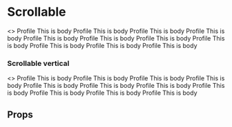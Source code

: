 
<Meta title='Components|Scrollable'/>

# Scrollable
<Preview>
  <Story name="Scrollable">
    <>
      <GlobalStyle/>
      <Scrollable direction="row">
        <Container display="flex" p="10px" pb="20px">
          <Card mr="10px">
            <Card.Header p="10px">
              <Text h2>Profile</Text>
            </Card.Header>
            <Card.Body p="10px">
              <Text>This is body</Text>
            </Card.Body>
          </Card>
          <Card mr="10px">
            <Card.Header p="10px">
              <Text h2>Profile</Text>
            </Card.Header>
            <Card.Body p="10px">
              <Text>This is body</Text>
            </Card.Body>
          </Card>
          <Card mr="10px">
            <Card.Header p="10px">
              <Text h2>Profile</Text>
            </Card.Header>
            <Card.Body p="10px">
              <Text>This is body</Text>
            </Card.Body>
          </Card>
          <Card mr="10px">
            <Card.Header p="10px">
              <Text h2>Profile</Text>
            </Card.Header>
            <Card.Body p="10px">
              <Text>This is body</Text>
            </Card.Body>
          </Card>
          <Card mr="10px">
            <Card.Header p="10px">
              <Text h2>Profile</Text>
            </Card.Header>
            <Card.Body p="10px">
              <Text>This is body</Text>
            </Card.Body>
          </Card>
          <Card mr="10px">
            <Card.Header p="10px">
              <Text h2>Profile</Text>
            </Card.Header>
            <Card.Body p="10px">
              <Text>This is body</Text>
            </Card.Body>
          </Card>
          <Card mr="10px">
            <Card.Header p="10px">
              <Text h2>Profile</Text>
            </Card.Header>
            <Card.Body p="10px">
              <Text>This is body</Text>
            </Card.Body>
          </Card>
          <Card mr="10px">
            <Card.Header p="10px">
              <Text h2>Profile</Text>
            </Card.Header>
            <Card.Body p="10px">
              <Text>This is body</Text>
            </Card.Body>
          </Card>
          <Card mr="10px">
            <Card.Header p="10px">
              <Text h2>Profile</Text>
            </Card.Header>
            <Card.Body p="10px">
              <Text>This is body</Text>
            </Card.Body>
          </Card>
          <Card mr="10px">
            <Card.Header p="10px">
              <Text h2>Profile</Text>
            </Card.Header>
            <Card.Body p="10px">
              <Text>This is body</Text>
            </Card.Body>
          </Card>
          <Card mr="10px">
            <Card.Header p="10px">
              <Text h2>Profile</Text>
            </Card.Header>
            <Card.Body p="10px">
              <Text>This is body</Text>
            </Card.Body>
          </Card>
        </Container>
      </Scrollable>
    </>
  </Story>
</Preview>


### Scrollable vertical
<Preview>
  <Story name="Scrollable Vertical">
    <>
      <GlobalStyle/>
      <Scrollable direction="column" maxHeight="200px">
        <Container display="flex" direction="column" p="10px" pb="20px">
          <Card mb="10px">
            <Card.Header p="10px">
              <Text h2>Profile</Text>
            </Card.Header>
            <Card.Body p="10px">
              <Text>This is body</Text>
            </Card.Body>
          </Card>
          <Card mb="10px">
            <Card.Header p="10px">
              <Text h2>Profile</Text>
            </Card.Header>
            <Card.Body p="10px">
              <Text>This is body</Text>
            </Card.Body>
          </Card>
          <Card mb="10px">
            <Card.Header p="10px">
              <Text h2>Profile</Text>
            </Card.Header>
            <Card.Body p="10px">
              <Text>This is body</Text>
            </Card.Body>
          </Card>
          <Card mb="10px">
            <Card.Header p="10px">
              <Text h2>Profile</Text>
            </Card.Header>
            <Card.Body p="10px">
              <Text>This is body</Text>
            </Card.Body>
          </Card>
          <Card mb="10px">
            <Card.Header p="10px">
              <Text h2>Profile</Text>
            </Card.Header>
            <Card.Body p="10px">
              <Text>This is body</Text>
            </Card.Body>
          </Card>
          <Card mb="10px">
            <Card.Header p="10px">
              <Text h2>Profile</Text>
            </Card.Header>
            <Card.Body p="10px">
              <Text>This is body</Text>
            </Card.Body>
          </Card>
          <Card mb="10px">
            <Card.Header p="10px">
              <Text h2>Profile</Text>
            </Card.Header>
            <Card.Body p="10px">
              <Text>This is body</Text>
            </Card.Body>
          </Card>
          <Card mb="10px">
            <Card.Header p="10px">
              <Text h2>Profile</Text>
            </Card.Header>
            <Card.Body p="10px">
              <Text>This is body</Text>
            </Card.Body>
          </Card>
          <Card mb="10px">
            <Card.Header p="10px">
              <Text h2>Profile</Text>
            </Card.Header>
            <Card.Body p="10px">
              <Text>This is body</Text>
            </Card.Body>
          </Card>
          <Card mb="10px">
            <Card.Header p="10px">
              <Text h2>Profile</Text>
            </Card.Header>
            <Card.Body p="10px">
              <Text>This is body</Text>
            </Card.Body>
          </Card>
          <Card mb="10px">
            <Card.Header p="10px">
              <Text h2>Profile</Text>
            </Card.Header>
            <Card.Body p="10px">
              <Text>This is body</Text>
            </Card.Body>
          </Card>
        </Container>
      </Scrollable>
    </>
  </Story>
</Preview>

## Props
<Props of={Scrollable} />